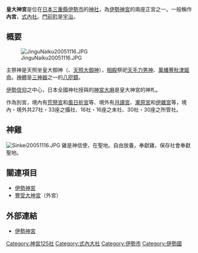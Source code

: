 {{日本神社
| name = 皇大神宮
| img = File:Naiku 01.JPG
| img_capt = 正殿
| image_width = 250px
| nihongo = 皇大神宮
| hiragana = こうたいじんぐう
| romaji = Kōtai Jingū
| location = [[三重縣|三重縣]][[伊勢市|伊勢市]]五十鈴川上
| god = 天照坐皇大御神
| type = [[式內社|式內社]]（大）
| struct = [[神明造|唯一神明造]]
| title = [[神佛靈場巡拜之道|神佛靈場巡拜之道]]特別參拜
| open_year = 傳・[[崇神天皇|崇神天皇]]26年
| cere_date = 
|}}

'''皇大神宮'''是位在[[日本|日本]][[三重縣|三重縣]][[伊勢市|伊勢市]]的[[神社|神社]]，為[[伊勢神宮|伊勢神宮]]的兩座正宮之一。一般稱作'''內宮'''，[[式內社|式內社]]。[[門前町|門前町]]是[[宇治_(伊勢市)|宇治]]。

== 概要 ==
[[File:JinguNaiku20051116.JPG|thumb]]

主祭神是天照坐皇大御神（{{lang|ja|あまてらします すめ おおみかみ}}、[[天照大御神|天照大御神]]），[[相殿|相殿]]祭祀[[天手力男神|天手力男神]]、[[萬幡豐秋津姬命|萬幡豐秋津姬命]]。[[神體|神體]]是[[三神器|三神器]]之一的[[八咫鏡|八咫鏡]]。

[[伊勢信仰|伊勢信仰]]之中心，日本全國神社授與的[[神宮大麻|神宮大麻]]是皇大神宮的神札。

作為別宮，境內有[[荒祭宮|荒祭宮]]和[[風日祈宮|風日祈宮]]等、境外有[[月讀宮|月讀宮]]、[[瀧原宮|瀧原宮]]和[[伊雜宮|伊雜宮]]等，境內・境外共27社・33座之攝社、16社・16座之末社、30社・30座之所管社。

==神雞==
[[File:Sinkei20051116.JPG|thumb]]
雞是神信使，在聖地。自由放養，奉獻雞，保存社會奉獻聖地。
== 關連項目 ==
*[[伊勢神宮|伊勢神宮]]
*[[豐受大神宮|豐受大神宮]]（外宮）

== 外部連結 ==
{{Commonscat|Naiku}}
* [http://www.isejingu.or.jp/ 伊勢神宮] {{Wayback|url=http://www.isejingu.or.jp/ |date=20111005013225 }}


[[Category:神宮125社|Category:神宮125社]]
[[Category:式內大社|Category:式內大社]]
[[Category:伊勢市|Category:伊勢市]]
[[Category:伊勢國|Category:伊勢國]]